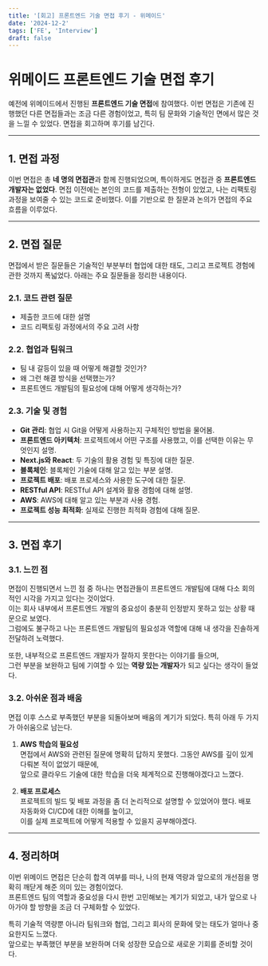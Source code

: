 ```yaml
---
title: '[회고] 프론트엔드 기술 면접 후기 - 위메이드'
date: '2024-12-2'
tags: ['FE', 'Interview']
draft: false
---
```


# 위메이드 프론트엔드 기술 면접 후기  

예전에 위메이드에서 진행된 **프론트엔드 기술 면접**에 참여했다. 이번 면접은 기존에 진행했던 다른 면접들과는 조금 다른 경험이었고, 특히 팀 문화와 기술적인 면에서 많은 것을 느낄 수 있었다. 면접을 회고하며 후기를 남긴다.  

---

## 1. **면접 과정**  

이번 면접은 총 **네 명의 면접관**과 함께 진행되었으며, 특이하게도 면접관 중 **프론트엔드 개발자는 없었다**. 면접 이전에는 본인의 코드를 제출하는 전형이 있었고, 나는 리팩토링 과정을 보여줄 수 있는 코드로 준비했다. 이를 기반으로 한 질문과 논의가 면접의 주요 흐름을 이루었다.  

---

## 2. **면접 질문**  

면접에서 받은 질문들은 기술적인 부분부터 협업에 대한 태도, 그리고 프로젝트 경험에 관한 것까지 폭넓었다. 아래는 주요 질문들을 정리한 내용이다.  

### 2.1. **코드 관련 질문**  
- 제출한 코드에 대한 설명  
- 코드 리팩토링 과정에서의 주요 고려 사항  

### 2.2. **협업과 팀워크**  
- 팀 내 갈등이 있을 때 어떻게 해결할 것인가?  
- 왜 그런 해결 방식을 선택했는가?  
- 프론트엔드 개발팀의 필요성에 대해 어떻게 생각하는가?  

### 2.3. **기술 및 경험**  
- **Git 관리**: 협업 시 Git을 어떻게 사용하는지 구체적인 방법을 물어봄.  
- **프론트엔드 아키텍처**: 프로젝트에서 어떤 구조를 사용했고, 이를 선택한 이유는 무엇인지 설명.  
- **Next.js와 React**: 두 기술의 활용 경험 및 특징에 대한 질문.  
- **블록체인**: 블록체인 기술에 대해 알고 있는 부분 설명.  
- **프로젝트 배포**: 배포 프로세스와 사용한 도구에 대한 질문.  
- **RESTful API**: RESTful API 설계와 활용 경험에 대해 설명.  
- **AWS**: AWS에 대해 알고 있는 부분과 사용 경험.  
- **프로젝트 성능 최적화**: 실제로 진행한 최적화 경험에 대해 질문.  

---

## 3. **면접 후기**  

### 3.1. **느낀 점**  
면접이 진행되면서 느낀 점 중 하나는 면접관들이 프론트엔드 개발팀에 대해 다소 회의적인 시각을 가지고 있다는 것이었다.  
이는 회사 내부에서 프론트엔드 개발의 중요성이 충분히 인정받지 못하고 있는 상황 때문으로 보였다.  
그럼에도 불구하고 나는 프론트엔드 개발팀의 필요성과 역할에 대해 내 생각을 진솔하게 전달하려 노력했다.  

또한, 내부적으로 프론트엔드 개발자가 잘하지 못한다는 이야기를 들으며,  
그런 부분을 보완하고 팀에 기여할 수 있는 **역량 있는 개발자**가 되고 싶다는 생각이 들었다.  

### 3.2. **아쉬운 점과 배움**  
면접 이후 스스로 부족했던 부분을 되돌아보며 배움의 계기가 되었다. 특히 아래 두 가지가 아쉬움으로 남는다.  

1. **AWS 학습의 필요성**  
   면접에서 AWS와 관련된 질문에 명확히 답하지 못했다. 그동안 AWS를 깊이 있게 다뤄본 적이 없었기 때문에,  
   앞으로 클라우드 기술에 대한 학습을 더욱 체계적으로 진행해야겠다고 느꼈다.  

2. **배포 프로세스**  
   프로젝트의 빌드 및 배포 과정을 좀 더 논리적으로 설명할 수 있었어야 했다. 배포 자동화와 CI/CD에 대한 이해를 높이고,  
   이를 실제 프로젝트에 어떻게 적용할 수 있을지 공부해야겠다.  

---

## 4. **정리하며**  

이번 위메이드 면접은 단순히 합격 여부를 떠나, 나의 현재 역량과 앞으로의 개선점을 명확히 깨닫게 해준 의미 있는 경험이었다.  
프론트엔드 팀의 역할과 중요성을 다시 한번 고민해보는 계기가 되었고, 내가 앞으로 나아가야 할 방향을 조금 더 구체화할 수 있었다.  

특히 기술적 역량뿐 아니라 팀워크와 협업, 그리고 회사의 문화에 맞는 태도가 얼마나 중요한지도 느꼈다.  
앞으로는 부족했던 부분을 보완하며 더욱 성장한 모습으로 새로운 기회를 준비할 것이다.  
